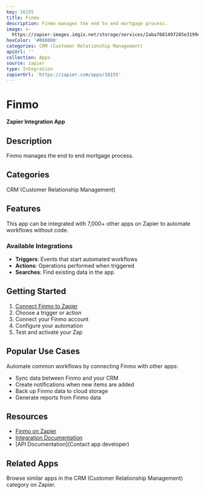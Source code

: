 ```yaml
---
key: 16155
title: Finmo
description: Finmo manages the end to end mortgage process.
image: >-
  https://zapier-images.imgix.net/storage/services/2aba7681497285e3199cbcbf0f8514b4.png?auto=format%2Ccompress&ixlib=python-3.0.0&q=50
hexColor: '#000000'
categories: CRM (Customer Relationship Management)
apiUrl: ''
collection: Apps
source: zapier
type: Integration
zapierUrl: 'https://zapier.com/apps/16155'
---
```

# Finmo

**Zapier Integration App**

## Description

Finmo manages the end to end mortgage process.

## Categories

CRM (Customer Relationship Management)

## Features

This app can be integrated with 7,000+ other apps on Zapier to automate workflows without code.

### Available Integrations

- **Triggers**: Events that start automated workflows
- **Actions**: Operations performed when triggered
- **Searches**: Find existing data in the app

## Getting Started

1. [Connect Finmo to Zapier](https://zapier.com/apps/16155)
2. Choose a trigger or action
3. Connect your Finmo account
4. Configure your automation
5. Test and activate your Zap

## Popular Use Cases

Automate common workflows by connecting Finmo with other apps:

- Sync data between Finmo and your CRM
- Create notifications when new items are added
- Back up Finmo data to cloud storage
- Generate reports from Finmo data

## Resources

- [Finmo on Zapier](https://zapier.com/apps/16155)
- [Integration Documentation](https://zapier.com/apps/16155/integrations)
- [API Documentation](Contact app developer)

## Related Apps

Browse similar apps in the CRM (Customer Relationship Management) category on Zapier.
